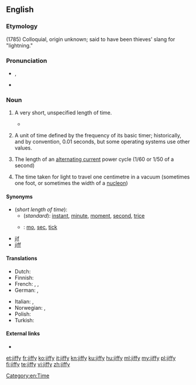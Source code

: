 ==English==

===Etymology===
(1785) Colloquial, origin unknown; said to have been thieves' slang for "lightning."

===Pronunciation===
* {{a|US}}, {{IPA|/ˈd͡ʒɪ.fi/|lang=en}}
* {{rhymes|ɪfi|lang=en}}

===Noun===
{{en-noun|jiffies}}

# {{label|en|colloquial}} A very short, unspecified length of time.
#* {{quote-book|year=1913|author={{w|Joseph C. Lincoln}}|chapter=7
|title=[http://openlibrary.org/works/OL5535161W Mr. Pratt's Patients]
|passage=Old Applegate, in the stern, just set and looked at me, and Lord James, amidship, waved both arms and kept hollering for help. I took a couple of everlasting big strokes and managed to grab hold of the skiff's rail, close to the stern. Then, for a '''jiffy''', I hung on and fought for breath.}}
#: {{ux|en|I'll be back in a '''jiffy'''.}}
# {{label|en|computing}} A unit of time defined by the frequency of its basic timer; historically, and by convention, 0.01 seconds, but some operating systems use other values.
# {{label|en|electronics}} The length of an [[alternating current]] power cycle (1/60 or 1/50 of a second)
# {{label|en|physics}} The time taken for light to travel one centimetre in a vacuum (sometimes one foot, or sometimes the width of a [[nucleon]])

====Synonyms====
* (''short length of time''):
** (''standard''): [[instant]], [[minute]], [[moment]], [[second]], [[trice]]
** {{qualifier|colloquial}}: [[mo]], [[sec]], [[tick]]
* [[jif]]
* [[jiff]]

====Translations====
{{trans-top|short length of time}}
* Dutch: {{t+|nl|mum|n}}
* Finnish: {{t+|fi|tuokio|n}}
* French: {{t+|fr|instant|m}}, {{t+|fr|moment|m}}, {{t+|fr|seconde|f}}
* German: {{t+|de|Moment|m}}, {{t+|de|Augenblick|m}}
{{trans-mid}}
* Italian: {{t+|it|attimo|m}}, {{t+|it|baleno|m}}
* Norwegian: {{t|no|straks}}, {{t+|no|øyeblikk|n}}
* Polish: {{t+|pl|chwilka|f}}
* Turkish: {{t+|tr|lahza}}
{{trans-bottom}}

{{trans-top|(computing) A unit of time defined by the frequency of its basic timer}}
{{trans-mid}}
{{trans-bottom}}

{{trans-top|(electronics) The time between [[alternating current]] power cycles}}
{{trans-mid}}
{{trans-bottom}}

{{trans-top|(physics) The time taken for light to travel one centimetre in a vacuum}}
{{trans-mid}}
{{trans-bottom}}

====External links====
* {{R:Jargon File|jiffy}}

[[Category:en:Time]]

[[et:jiffy]]
[[fr:jiffy]]
[[ko:jiffy]]
[[it:jiffy]]
[[kn:jiffy]]
[[ku:jiffy]]
[[hu:jiffy]]
[[ml:jiffy]]
[[my:jiffy]]
[[pl:jiffy]]
[[fi:jiffy]]
[[te:jiffy]]
[[vi:jiffy]]
[[zh:jiffy]]